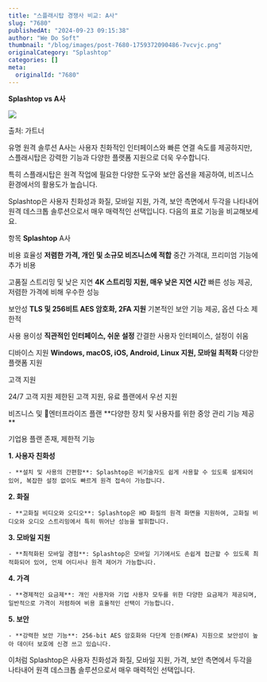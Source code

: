 ```yaml
---
title: "스플래시탑 경쟁사 비교: A사"
slug: "7680"
publishedAt: "2024-09-23 09:15:38"
author: "We Do Soft"
thumbnail: "/blog/images/post-7680-1759372090486-7vcvjc.png"
originalCategory: "Splashtop"
categories: []
meta:
  originalId: "7680"
---
```


**Splashtop vs A사**

![](/blog/images/post-7680-1759372090486-7vcvjc.png)

출처: 가트너

유명 원격 솔루션 A사는 사용자 친화적인 인터페이스와 빠른 연결 속도를 제공하지만, 스플래시탑은 강력한 기능과 다양한 플랫폼 지원으로 더욱 우수합니다.

특히 스플래시탑은 원격 작업에 필요한 다양한 도구와 보안 옵션을 제공하여, 비즈니스 환경에서의 활용도가 높습니다.

Splashtop은 사용자 친화성과 화질, 모바일 지원, 가격, 보안 측면에서 두각을 나타내어 원격 데스크톱 솔루션으로서 매우 매력적인 선택입니다.
다음의 표로 기능을 비교해보세요.

항목
**Splashtop**
A사

비용 효율성
**저렴한 가격, 개인 및 소규모 비즈니스에 적합**
중간 가격대, 프리미엄 기능에 추가 비용

고품질 스트리밍 및 낮은 지연
**4K 스트리밍 지원, 매우 낮은 지연 시간**
빠른 성능 제공, 저렴한 가격에 비해 우수한 성능

보안성
**TLS 및 256비트 AES 암호화, 2FA 지원**
기본적인 보안 기능 제공, 옵션 다소 제한적

사용 용이성
**직관적인 인터페이스, 쉬운 설정**
간결한 사용자 인터페이스, 설정이 쉬움

디바이스 지원
**Windows, macOS, iOS, Android, Linux 지원, 모바일 최적화**
다양한 플랫폼 지원

고객 지원

24/7 고객 지원
제한된 고객 지원, 유료 플랜에서 우선 지원

비즈니스 및 엔터프라이즈 플랜
**다양한 장치 및 사용자를 위한 중앙 관리 기능 제공 **

기업용 플랜 존재, 제한적 기능

**1. 사용자 친화성**

 	- **설치 및 사용의 간편함**: Splashtop은 비기술자도 쉽게 사용할 수 있도록 설계되어 있어, 복잡한 설정 없이도 빠르게 원격 접속이 가능합니다.

**2. 화질**

 	- **고화질 비디오와 오디오**: Splashtop은 HD 화질의 원격 화면을 지원하여, 고화질 비디오와 오디오 스트리밍에서 특히 뛰어난 성능을 발휘합니다.

**3. 모바일 지원**

 	- **최적화된 모바일 경험**: Splashtop은 모바일 기기에서도 손쉽게 접근할 수 있도록 최적화되어 있어, 언제 어디서나 원격 제어가 가능합니다.

**4. 가격**

 	- **경제적인 요금제**: 개인 사용자와 기업 사용자 모두를 위한 다양한 요금제가 제공되며, 일반적으로 가격이 저렴하여 비용 효율적인 선택이 가능합니다.

**5. 보안**

 	- **강력한 보안 기능**: 256-bit AES 암호화와 다단계 인증(MFA) 지원으로 보안성이 높아 데이터 보호에 신경 쓰고 있습니다.

이처럼 Splashtop은 사용자 친화성과 화질, 모바일 지원, 가격, 보안 측면에서 두각을 나타내어 원격 데스크톱 솔루션으로서 매우 매력적인 선택입니다.
